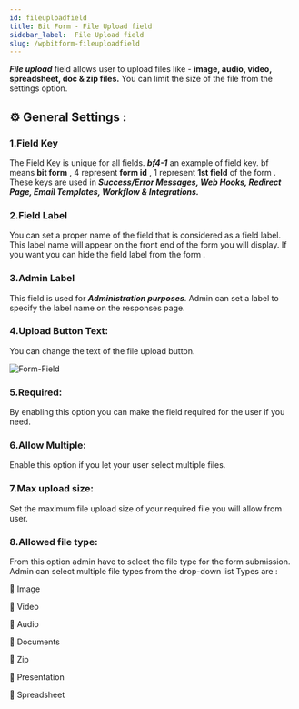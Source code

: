 ```yaml
---
id: fileuploadfield
title: Bit Form - File Upload field
sidebar_label:  File Upload field
slug: /wpbitform-fileuploadfield
---
```


***File upload*** field allows user to upload files like - **image, audio, video, spreadsheet, doc & zip files.** You can limit the size of the file from the settings option.

## ⚙ General Settings :

### 1.Field Key
The Field Key is unique for all fields. **_bf4-1_** an example of field key. bf means **bit form** , 4 represent **form id** , 1 represent **1st field** of the form . These keys are used in **_Success/Error Messages, Web Hooks, Redirect Page, Email Templates, Workflow & Integrations._**
### 2.Field Label
You can set a proper name of the field that is considered as a field label. This label name will appear on the front end of the form you will display. If you want you can hide the field label from the form .
### 3.Admin Label 
This field is used for **_Administration purposes_**. Admin can set a label to specify the label name on the responses page.
### 4.Upload Button Text: 
You can change the text of the file upload button.

<Image
  src="Field-Types/File-upload-Bit-Form"
  alt="Form-Field"
  w="1900"
  h="400"
/>

### 5.Required: 
By enabling this option you can make the field required for the user if you need.

### 6.Allow Multiple: 
Enable this option if you let your user select multiple files.

### 7.Max upload size: 
Set the maximum file upload size of your required file you will allow from user. 

### 8.Allowed file type:
From this option admin have to select the file type for the form submission. Admin can select multiple file types from the drop-down list Types are :
    
📁 Image

📁 Video

📁 Audio
    
📁 Documents
    
📁 Zip
    
📁 Presentation
    
📁 Spreadsheet